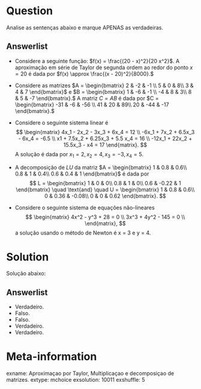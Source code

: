 ```r
```

Question
========
Analise as sentenças abaixo e marque APENAS as verdadeiras.

Answerlist
----------
* Considere a seguinte função: $f(x) = \frac{(20 - x)^2}{20 x^2}$. 
A aproximação em série de Taylor de segunda ordem ao redor do ponto
$x = 20$ é dada por $f(x) \approx \frac{(x - 20)^2}{8000}.$
* Considere as matrizes $A = \begin{bmatrix}
2 & -2 & -1 \\ 
5 & 0 & 8\\ 
3 & 4 & 7
\end{bmatrix}$ e $B = \begin{bmatrix}
1 & -6 & -1 \\ 
-4 & 8 & 3\\ 
8 & 5 & -7
\end{bmatrix}.$ A matriz $C = AB$ é dada por
$C = \begin{bmatrix}
-31 & -6 & -56 \\ 
41 & 20 & 89\\ 
20 & -44 & -17
\end{bmatrix}.$
* Considere o seguinte sistema linear é 
$$
\begin{matrix}
4x_1 - 2x_2 - 3x_3 + 6x_4 = 12 \\ 
-6x_1 + 7x_2 + 6.5x_3 - 6x_4 = -6.5 \\
x1 + 7.5x_2 + 6.25x_3 + 5.5 x_4 = 16 \\
-12x_1 + 22x_2 + 15.5x_3 - x4 = 17
\end{matrix}. 
$$
A solução é dada por $x_1 = 2, x_2 = 4, x_3 = -3, x_4 = 5$.

* A decomposição de $LU$ da matriz $A = \begin{bmatrix}
1 & 0.8 & 0.6\\ 
0.8 & 1 & 0.4\\ 
0.6 & 0.4 & 1
\end{bmatrix}$ é dada por
$$
L = \begin{bmatrix}
1 & 0   & 0\\ 
0.8 & 1 & 0\\ 
0.6 & -0.22 & 1
\end{bmatrix} \quad \text{and} \quad
U = \begin{bmatrix}
1 & 0.8   & 0.6\\ 
0 & 0.36 & -0.08\\ 
0 & 0 & 0.62
\end{bmatrix}.
$$
* Considere o seguinte sistema de equações não-lineares
$$
\begin{matrix}
4x^2  - y^3 + 28 = 0 \\ 
3x^3 + 4y^2 - 145 = 0 \\
\end{matrix},
$$
a solução usando o método de Newton é x = 3 e y = 4.

Solution
========
Solução abaixo:

Answerlist
----------
* Verdadeiro.
* Falso.
* Falso.
* Verdadeiro.
* Verdadeiro.

Meta-information
================
exname: Aproximaçao por Taylor, Multiplicaçao e decomposiçao de matrizes.
extype: mchoice
exsolution: 10011
exshuffle: 5
